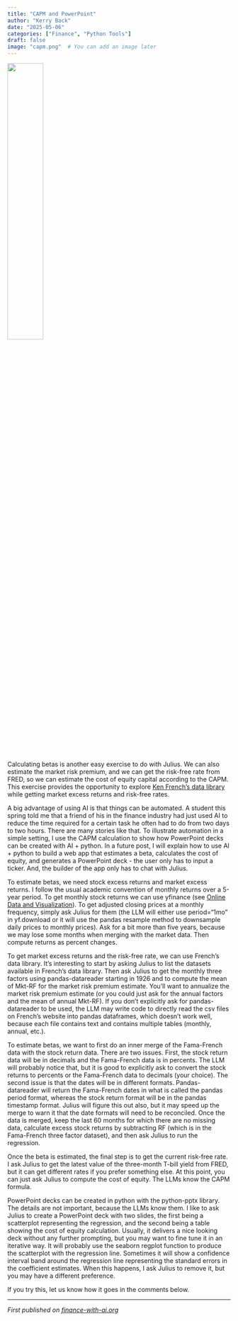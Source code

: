 ```yaml
---
title: "CAPM and PowerPoint"
author: "Kerry Back"
date: "2025-05-06"
categories: ["Finance", "Python Tools"]
draft: false
image: "capm.png"  # You can add an image later
---
```


![](capm.png){width=40% fig-align="center"}

Calculating betas is another easy exercise to do with Julius.  We can also estimate the market risk premium, and we can get the risk-free rate from FRED, so we can estimate the cost of equity capital according to the CAPM.  This exercise provides the opportunity to explore [Ken French's data library](https://mba.tuck.dartmouth.edu/pages/faculty/ken.french/data_library.html) while getting market excess returns and risk-free rates.

A big advantage of using AI is that things can be automated.  A student this spring told me that a friend of his in the finance industry had just used AI to reduce the time required for a certain task he often had to do from two days to two hours.  There are many stories like that.  To illustrate automation in a simple setting, I use the CAPM calculation to show how PowerPoint decks can be created with AI + python.  In a future post, I will explain how to use AI + python to build a web app that estimates a beta, calculates the cost of equity, and generates a PowerPoint deck - the user only has to input a ticker.  And, the builder of the app only has to chat with Julius.

To estimate betas, we need stock excess returns and market excess returns.  I follow the usual academic convention of monthly returns over a 5-year period.  To get monthly stock returns we can use yfinance (see [Online Data and Visualization](https://finance-with-ai.org/posts/02-online-data/)).  To get adjusted closing prices at a monthly frequency, simply ask Julius for them (the LLM will either use period="1mo" in yf.download or it will use the pandas resample method to downsample daily prices to monthly prices).  Ask for a bit more than five years, because we may lose some months when merging with the market data.  Then compute returns as percent changes.

To get market excess returns and the risk-free rate, we can use  French's data library.  It's interesting to start by asking Julius to list the datasets available in French's data library.  Then ask Julius to get the monthly three factors using pandas-datareader starting in 1926 and to compute the mean of Mkt-RF for the market risk premium estimate.  You'll want to annualize the market risk premium estimate (or you could just ask for the annual factors and the mean of annual Mkt-RF).  If you don't explicitly ask for pandas-datareader to be used, the LLM may write code to directly read the csv files on French's website into pandas dataframes, which doesn't work well, because each file contains text and contains multiple tables (monthly, annual, etc.).

To estimate betas, we want to first do an inner merge of the Fama-French data with the stock return data.  There are two issues.  First, the stock return data will be in decimals and the Fama-French data is in percents.  The LLM will probably notice that, but it is good to explicitly ask to convert the stock returns to percents or the Fama-French data to decimals (your choice).  The second issue is that the dates will be in different formats.  Pandas-datareader will return the Fama-French dates in what is called the pandas period format, whereas the stock return format will be in the pandas timestamp format.  Julius will figure this out also, but it may speed up the merge to warn it that the date formats will need to be reconciled.  Once the data is merged, keep the last 60 months for which there are no missing data, calculate excess stock returns by subtracting RF (which is in the Fama-French three factor dataset), and then ask Julius to run the regression.

Once the beta is estimated, the final step is to get the current risk-free rate.  I ask Julius to get the latest value of the three-month T-bill yield from FRED, but it can get different rates if you prefer something else.  At this point, you can just ask Julius to compute the cost of equity.  The LLMs know the CAPM formula.

PowerPoint decks can be created in python with the python-pptx library.  The details are not important, because the LLMs know them.  I like to ask Julius to create a PowerPoint deck with two slides, the first being a scatterplot representing the regression, and the second being a table showing the cost of equity calculation.  Usually, it delivers a nice looking deck without any further prompting, but you may want to fine tune it in an iterative way.  It will probably use the seaborn regplot function to produce the scatterplot with the regression line.  Sometimes it will show a confidence interval band around the regression line representing the standard errors in the coefficient estimates.  When this happens, I ask Julius to remove it, but you may have a different preference.

If you try this, let us know how it goes in the comments below.

---

*First published on [finance-with-ai.org](https://finance-with-ai.org)* 